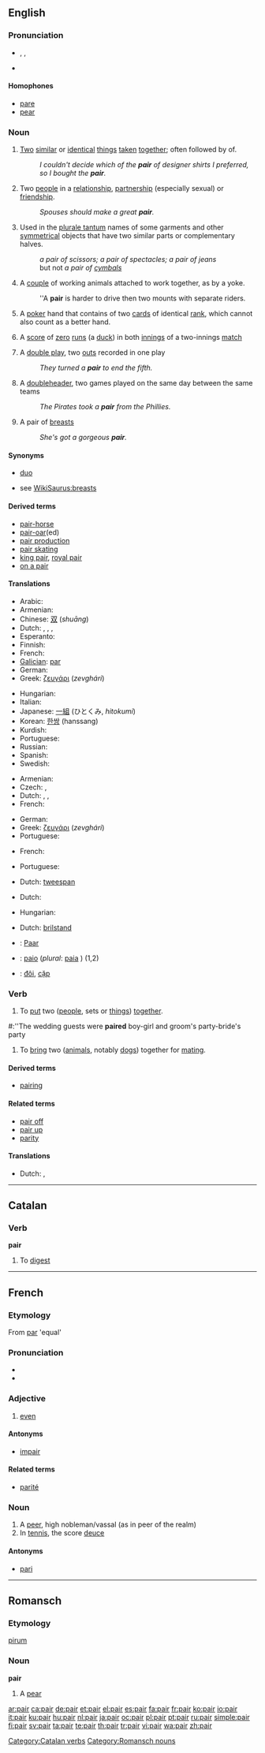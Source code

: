 ==English==

===Pronunciation===
* {{enPR|pâr}}, {{IPA|/peə(r)/}}, {{SAMPA|/pe@(r)/}}
* {{audio|en-us-pair.ogg|Audio (US)}}
*: {{rhymes|ɛə(r)}}

====Homophones====
* [[pare]]
* [[pear]]

===Noun===
{{en-noun|pl2=pair}}

# [[two|Two]] [[similar]] or [[identical]] [[thing]]s [[taken]] [[together]]; often followed by of.
#: ''I couldn't decide which of the '''pair''' of designer shirts I preferred, so I bought the '''pair'''.''
# Two [[people]] in a [[relationship]], [[partnership]] (especially sexual) or [[friendship]].
#: ''Spouses should make a great '''pair'''.''
# Used in the [[plurale tantum]] names of some garments and other [[symmetrical]] objects that have two similar parts or complementary halves.
#: ''a pair of scissors; a pair of spectacles; a pair of jeans''
#: but not ''a pair of [[cymbals]]''
# A [[couple]] of working animals attached to work together, as by a yoke.
#: ''A '''pair''' is harder to drive then two mounts with separate riders.
# {{cards}} A [[poker]] hand that contains of two [[card]]s of identical [[rank]], which cannot also count as a better hand.
# {{cricket}} A [[score]] of [[zero]] [[run]]s (a [[duck]]) in both [[innings]] of a two-innings [[match]]
# {{baseball|informal}} A [[double play]], two [[out]]s recorded in one play
#: ''They turned a '''pair''' to end the fifth.''
# {{baseball|informal}} A [[doubleheader]], two games played on the same day between the same teams
#: ''The Pirates took a '''pair''' from the Phillies.''
# {{slang}} A pair of [[breast]]s
#: ''She's got a gorgeous '''pair'''.''

====Synonyms====
* [[duo]]
* {{sense|pair of breasts}} see [[WikiSaurus:breasts]]

====Derived terms====
* [[pair-horse]]
* [[pair-oar]](ed)
* [[pair production]]
* [[pair skating]]
* [[king pair]], [[royal pair]]
* [[on a pair]]

====Translations====
{{trans-top|two similar or identical things}}
* Arabic: {{Arab|[[زوج]]}} {{IPAchar|(zauj)}} {{m}}
* Armenian: {{t-|hy|զույգ|tr=''zuyg''|sc=Armn|xs=Armenian}}
* Chinese: [[双]] (''shuāng'')
* Dutch: {{t+|nl|paar|n}}, {{t-|nl|koppel|n}}, {{t+|nl|duo|n}}, {{t-|nl|tweetal|n}}
* Esperanto: {{t-|eo|paro|xs=Esperanto}}
* Finnish: {{t+|fi|pari}}
* French: {{t+|fr|paire|f}}
* [[Galician]]: [[par]] {{m}}
* German: {{t+|de|Paar|n}}
* Greek: [[ζευγάρι]] (''zevghári'') {{n}}
{{trans-mid}}
* Hungarian: {{t+|hu|pár}}
* Italian: {{t+|it|paio|m}}
* Japanese: [[一組]] (ひとくみ, ''hitokumi'')
* Korean: [[한쌍]] (hanssang)
* Kurdish: {{ku-Arab|[[جووت]]}}
* Portuguese: {{t+|pt|par|m}}
* Russian: {{t+|ru|пара|f|tr=pára|sc=Cyrl}}
* Spanish: {{t+|es|par|m}}
* Swedish: {{t+|sv|par|n}}
{{trans-bottom}}

{{trans-top|two people in some relationship}}
* Armenian: {{t-|hy|զույգ|tr=''zuyg''|sc=Armn|xs=Armenian}}
* Czech: {{t-|cs|dvojice|f}}, {{t+|cs|pár|m}}
* Dutch: {{t+|nl|paar|n}}, {{t-|nl|koppel|n}}, {{t+|nl|stel|n}}
* French: {{t+|fr|paire|f}}
{{trans-mid}}
* German: {{t+|de|Paar|n}}
* Greek: [[ζευγάρι]] (''zevghári'') {{n}}
* Portuguese: {{t+|pt|par|m}}
{{trans-bottom}}

{{trans-top|used in the names of some objects having two identical/complementary halves}}
* French: {{t+|fr|paire|f}}
{{trans-mid}}
* Portuguese: {{t+|pt|par|m}}
{{trans-bottom}}

{{trans-top|A couple of working animals attached to work together}}
* Dutch: [[tweespan]] {{n}}
{{trans-mid}}
{{trans-bottom}}

{{trans-top|Cards hand}}
* Dutch: {{t+|nl|paar|n}}
{{trans-mid}}
* Hungarian: {{t|hu|pár}}
{{trans-bottom}}

{{trans-top|Cricket score}}
* Dutch: [[brilstand]] {{n}}
{{trans-mid}}
{{trans-bottom}}

{{checktrans}}
* {{ttbc|German}}: [[Paar]] {{n}}
* {{ttbc|Italian}}: [[paio]] {{m}} (''plural'': [[paia]] {{f}}) (1,2)
* {{ttbc|Vietnamese}}: [[đôi]], [[cặp]]

===Verb===
{{en-verb}}

# {{transitive}} To [[put]] two ([[people]], sets or [[things]]) [[together]].
<!-- this is "pair off": # To find a partner for. / To separate a [[group]] into sets of two.-->
#:''The wedding guests were '''paired''' boy-girl and groom's party-bride's party
# {{transitive}} To [[bring]] two ([[animal]]s, notably [[dog]]s) together for [[mating]].

====Derived terms====
* [[pairing]]

====Related terms====
* [[pair off]]
* [[pair up]]
* [[parity]]

====Translations====
* Dutch: {{t-|nl|paren}}, {{t-|nl|koppelen}}

----

==Catalan==

===Verb===
'''pair'''

# To [[digest]]

[[Category:Catalan verbs]]

----

==French==

===Etymology===
From {{etyl|la}} [[par]] 'equal'

===Pronunciation===
* {{audio|Fr-pair.ogg|audio}}
* {{IPA|/pɛʁ/|lang=fr}}

===Adjective===
{{fr-adj}}

# {{context|number|lang=fr}} [[even]]

====Antonyms====
* [[impair]]

====Related terms====
* [[parité]]

===Noun===
{{fr-noun|m}}

# A [[peer]], high nobleman/vassal (as in peer of the realm)
# In [[tennis]], the score [[deuce]]

====Antonyms====
* [[pari]] {{m}}

----

==Romansch==

===Etymology===
{{etyl|la|rm}} [[pirum]]

===Noun===
'''pair'''

# A [[pear]]

[[Category:Romansch nouns]]

[[ar:pair]]
[[ca:pair]]
[[de:pair]]
[[et:pair]]
[[el:pair]]
[[es:pair]]
[[fa:pair]]
[[fr:pair]]
[[ko:pair]]
[[io:pair]]
[[it:pair]]
[[ku:pair]]
[[hu:pair]]
[[nl:pair]]
[[ja:pair]]
[[oc:pair]]
[[pl:pair]]
[[pt:pair]]
[[ru:pair]]
[[simple:pair]]
[[fi:pair]]
[[sv:pair]]
[[ta:pair]]
[[te:pair]]
[[th:pair]]
[[tr:pair]]
[[vi:pair]]
[[wa:pair]]
[[zh:pair]]